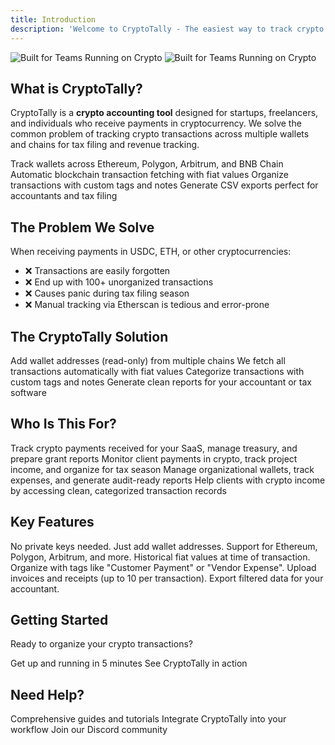 ```yaml
---
title: Introduction
description: 'Welcome to CryptoTally - The easiest way to track crypto transactions for tax filing'
---
```


<img
  className="block dark:hidden"
  src="/images/hero-cover.svg"
  alt="Built for Teams Running on Crypto"
/>
<img
  className="hidden dark:block"
  src="/images/hero-cover-dark.svg"
  alt="Built for Teams Running on Crypto"
/>

## What is CryptoTally?

CryptoTally is a **crypto accounting tool** designed for startups, freelancers, and individuals who receive payments in cryptocurrency. We solve the common problem of tracking crypto transactions across multiple wallets and chains for tax filing and revenue tracking.

<CardGroup cols={2}>
  <Card
    title="Multi-Chain Support"
    icon="link"
    href="/concepts/wallets"
  >
    Track wallets across Ethereum, Polygon, Arbitrum, and BNB Chain
  </Card>
  <Card
    title="Auto-Sync Transactions"
    icon="rotate"
    href="/concepts/transactions"
  >
    Automatic blockchain transaction fetching with fiat values
  </Card>
  <Card
    title="Tag & Categorize"
    icon="tags"
    href="/concepts/tagging"
  >
    Organize transactions with custom tags and notes
  </Card>
  <Card
    title="Export Reports"
    icon="file-export"
    href="/concepts/exports"
  >
    Generate CSV exports perfect for accountants and tax filing
  </Card>
</CardGroup>

## The Problem We Solve

When receiving payments in USDC, ETH, or other cryptocurrencies:

- ❌ Transactions are easily forgotten
- ❌ End up with 100+ unorganized transactions
- ❌ Causes panic during tax filing season
- ❌ Manual tracking via Etherscan is tedious and error-prone

## The CryptoTally Solution

<Steps>
  <Step title="Connect Your Wallets">
    Add wallet addresses (read-only) from multiple chains
  </Step>
  <Step title="Auto-Sync Transactions">
    We fetch all transactions automatically with fiat values
  </Step>
  <Step title="Tag & Organize">
    Categorize transactions with custom tags and notes
  </Step>
  <Step title="Export for Taxes">
    Generate clean reports for your accountant or tax software
  </Step>
</Steps>

## Who Is This For?

<AccordionGroup>
  <Accordion icon="building" title="Startups">
    Track crypto payments received for your SaaS, manage treasury, and prepare grant reports
  </Accordion>
  <Accordion icon="user" title="Freelancers">
    Monitor client payments in crypto, track project income, and organize for tax season
  </Accordion>
  <Accordion icon="briefcase" title="DAOs & Organizations">
    Manage organizational wallets, track expenses, and generate audit-ready reports
  </Accordion>
  <Accordion icon="calculator" title="Accountants">
    Help clients with crypto income by accessing clean, categorized transaction records
  </Accordion>
</AccordionGroup>

## Key Features

<CardGroup cols={3}>
  <Card title="Read-Only Tracking" icon="eye">
    No private keys needed. Just add wallet addresses.
  </Card>
  <Card title="Multi-Chain" icon="network-wired">
    Support for Ethereum, Polygon, Arbitrum, and more.
  </Card>
  <Card title="Fiat Values" icon="dollar-sign">
    Historical fiat values at time of transaction.
  </Card>
  <Card title="Custom Tags" icon="tag">
    Organize with tags like "Customer Payment" or "Vendor Expense".
  </Card>
  <Card title="Attachments" icon="paperclip">
    Upload invoices and receipts (up to 10 per transaction).
  </Card>
  <Card title="CSV Export" icon="download">
    Export filtered data for your accountant.
  </Card>
</CardGroup>

## Getting Started

Ready to organize your crypto transactions?

<CardGroup cols={2}>
  <Card
    title="Quickstart Guide"
    icon="rocket"
    href="/quickstart"
  >
    Get up and running in 5 minutes
  </Card>
  <Card
    title="Watch Demo"
    icon="play"
    href="https://www.youtube.com/cryptotally"
  >
    See CryptoTally in action
  </Card>
</CardGroup>

## Need Help?

<CardGroup cols={3}>
  <Card
    title="Documentation"
    icon="book"
    href="/guides/getting-started"
  >
    Comprehensive guides and tutorials
  </Card>
  <Card
    title="API Reference"
    icon="code"
    href="/api-reference"
  >
    Integrate CryptoTally into your workflow
  </Card>
  <Card
    title="Community"
    icon="discord"
    href="https://discord.gg/cryptotally"
  >
    Join our Discord community
  </Card>
</CardGroup>
